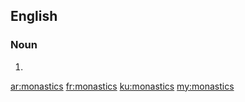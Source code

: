 ==English==

===Noun===
{{head|en}}

# {{plural of|monastic}}

[[ar:monastics]]
[[fr:monastics]]
[[ku:monastics]]
[[my:monastics]]